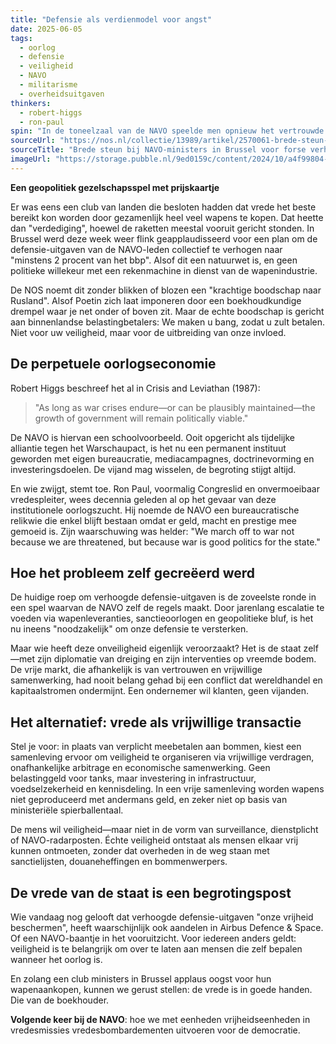 ```yaml
---
title: "Defensie als verdienmodel voor angst"
date: 2025-06-05
tags:
  - oorlog
  - defensie
  - veiligheid
  - NAVO
  - militarisme
  - overheidsuitgaven
thinkers:
  - robert-higgs
  - ron-paul
spin: "In de toneelzaal van de NAVO speelde men opnieuw het vertrouwde stuk 'Veiligheid door meer geweld', waarin alle ministers unaniem hun script kenden: hoe meer dreiging, hoe meer budget. En toeval of niet—de dreiging groeit altijd precies in het tempo van de begroting."
sourceUrl: "https://nos.nl/collectie/13989/artikel/2570061-brede-steun-bij-navo-ministers-in-brussel-voor-forse-verhoging-defensie-uitgaven"
sourceTitle: "Brede steun bij NAVO-ministers in Brussel voor forse verhoging defensie-uitgaven"
imageUrl: "https://storage.pubble.nl/9ed0159c/content/2024/10/a4f99804-f55a-456a-aad4-525661c7c682_thumb1920.jpg"
---
```


**Een geopolitiek gezelschapsspel met prijskaartje**

Er was eens een club van landen die besloten hadden dat vrede het beste bereikt kon worden door gezamenlijk heel veel wapens te kopen. Dat heette dan "verdediging", hoewel de raketten meestal vooruit gericht stonden. In Brussel werd deze week weer flink geapplaudisseerd voor een plan om de defensie-uitgaven van de NAVO-leden collectief te verhogen naar "minstens 2 procent van het bbp". Alsof dit een natuurwet is, en geen politieke willekeur met een rekenmachine in dienst van de wapenindustrie.

De NOS noemt dit zonder blikken of blozen een "krachtige boodschap naar Rusland". Alsof Poetin zich laat imponeren door een boekhoudkundige drempel waar je net onder of boven zit. Maar de echte boodschap is gericht aan binnenlandse belastingbetalers: We maken u bang, zodat u zult betalen. Niet voor uw veiligheid, maar voor de uitbreiding van onze invloed.

## De perpetuele oorlogseconomie

Robert Higgs beschreef het al in Crisis and Leviathan (1987):

> "As long as war crises endure—or can be plausibly maintained—the growth of government will remain politically viable."

De NAVO is hiervan een schoolvoorbeeld. Ooit opgericht als tijdelijke alliantie tegen het Warschaupact, is het nu een permanent instituut geworden met eigen bureaucratie, mediacampagnes, doctrinevorming en investeringsdoelen. De vijand mag wisselen, de begroting stijgt altijd.

En wie zwijgt, stemt toe. Ron Paul, voormalig Congreslid en onvermoeibaar vredespleiter, wees decennia geleden al op het gevaar van deze institutionele oorlogszucht. Hij noemde de NAVO een bureaucratische relikwie die enkel blijft bestaan omdat er geld, macht en prestige mee gemoeid is. Zijn waarschuwing was helder: "We march off to war not because we are threatened, but because war is good politics for the state."

## Hoe het probleem zelf gecreëerd werd

De huidige roep om verhoogde defensie-uitgaven is de zoveelste ronde in een spel waarvan de NAVO zelf de regels maakt. Door jarenlang escalatie te voeden via wapenleveranties, sanctieoorlogen en geopolitieke bluf, is het nu ineens "noodzakelijk" om onze defensie te versterken.

Maar wie heeft deze onveiligheid eigenlijk veroorzaakt? Het is de staat zelf—met zijn diplomatie van dreiging en zijn interventies op vreemde bodem. De vrije markt, die afhankelijk is van vertrouwen en vrijwillige samenwerking, had nooit belang gehad bij een conflict dat wereldhandel en kapitaalstromen ondermijnt. Een ondernemer wil klanten, geen vijanden.

## Het alternatief: vrede als vrijwillige transactie

Stel je voor: in plaats van verplicht meebetalen aan bommen, kiest een samenleving ervoor om veiligheid te organiseren via vrijwillige verdragen, onafhankelijke arbitrage en economische samenwerking. Geen belastinggeld voor tanks, maar investering in infrastructuur, voedselzekerheid en kennisdeling. In een vrije samenleving worden wapens niet geproduceerd met andermans geld, en zeker niet op basis van ministeriële spierballentaal.

De mens wil veiligheid—maar niet in de vorm van surveillance, dienstplicht of NAVO-radarposten. Échte veiligheid ontstaat als mensen elkaar vrij kunnen ontmoeten, zonder dat overheden in de weg staan met sanctielijsten, douaneheffingen en bommenwerpers.

## De vrede van de staat is een begrotingspost

Wie vandaag nog gelooft dat verhoogde defensie-uitgaven "onze vrijheid beschermen", heeft waarschijnlijk ook aandelen in Airbus Defence & Space. Of een NAVO-baantje in het vooruitzicht. Voor iedereen anders geldt: veiligheid is te belangrijk om over te laten aan mensen die zelf bepalen wanneer het oorlog is.

En zolang een club ministers in Brussel applaus oogst voor hun wapenaankopen, kunnen we gerust stellen: de vrede is in goede handen. Die van de boekhouder.

**Volgende keer bij de NAVO**: hoe we met eenheden vrijheidseenheden in vredesmissies vredesbombardementen uitvoeren voor de democratie. 